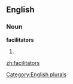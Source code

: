 
==English==

===Noun===
'''facilitators'''

# {{plural of|[[facilitator]]}}

[[Category:English plurals]]

[[zh:facilitators]]